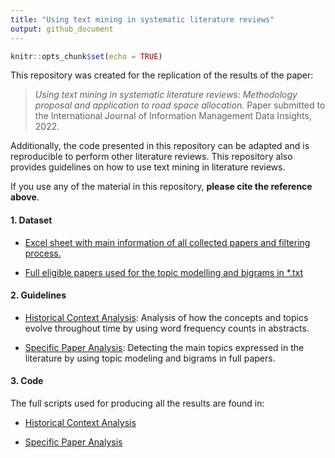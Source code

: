 ```yaml
---
title: "Using text mining in systematic literature reviews"
output: github_document
---
```


```r
knitr::opts_chunk$set(echo = TRUE)
```

This repository was created for the replication of the results of the paper: 

> _Using text mining in systematic literature reviews: Methodology proposal and application to road space allocation._ Paper submitted to the International Journal of Information Management Data Insights, 2022. 

Additionally, the code presented in this repository can be adapted and is reproducible to perform other literature reviews. This repository also provides guidelines on how to use text mining in literature reviews.   

If you use any of the material in this repository, **please cite the reference above**. 

#### 1. Dataset

* [Excel sheet with main information of all collected papers and filtering process.](/Data/table_systematic_review.xlsx)

* [Full eligible papers used for the topic modelling and bigrams in *.txt](/Data/Full_papers/)  


#### 2. Guidelines 

* [Historical Context Analysis](Historical_Context_Abs_TM.md): Analysis of how the concepts and topics evolve throughout time by using word frequency counts in abstracts. 

* [Specific Paper Analysis](LDA_Bigrams_Full_Papers.md): Detecting the main topics expressed in the literature by using topic modeling and bigrams in full papers.

#### 3. Code

The full scripts used for producing all the results are found in:

* [Historical Context Analysis](/Scripts/Script_Historical_Analysis.R)

* [Specific Paper Analysis](/Scripts/Script_Specific_Analysis.R)

